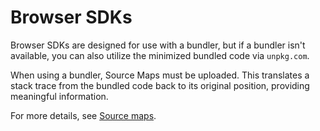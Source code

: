 # Browser SDKs

Browser SDKs are designed for use with a bundler, but if a bundler isn't available, you can also utilize the minimized bundled code via `unpkg.com`.

When using a bundler, Source Maps must be uploaded. This translates a stack trace from the bundled code back to its original position, providing meaningful information.

For more details, see [Source maps](/sourcemaps).

